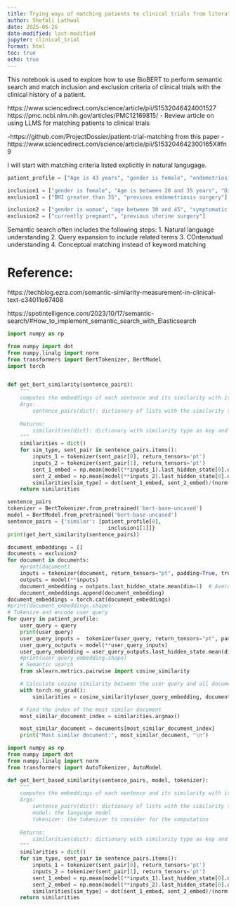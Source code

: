 ```yaml
---
title: Trying ways of matching patients to clinical trials from literature
author: Shefali Lathwal
date: 2025-06-26
date-modified: last-modified
jupyter: clinical_trial
format: html
toc: true
echo: true
---
```

This notebook is used to explore how to use BioBERT to perform semantic search and match inclusion and exclusion criteria of clinical trials with the clinical history of a patient.

https://www.sciencedirect.com/science/article/pii/S1532046424001527
https://pmc.ncbi.nlm.nih.gov/articles/PMC12169815/ - Review article on using LLMS for matching patients to clinical trials

-https://github.com/ProjectDossier/patient-trial-matching from this paper - https://www.sciencedirect.com/science/article/pii/S153204642300165X#fn9

I will start with matching criteria listed explicitly in natural langugage.

```python
patient_profile = ["Age is 43 years", "gender is female", "endometriosis confirmed via MRI", "No prior surgery", "BMI is 23"]

inclusion1 = ["gender is female", "Age is between 20 and 35 years", "Diagnosis of endometriosis confirmed by MRI"]
exclusion1 = ["BMI greater than 35", "previous endometriosis surgery"]

inclusion2 = ["gender is woman", "age between 30 and 45", "symptomatic uterine fibroids confirmed by ultrasound"]
exclusion2 = ["currently pregnant", "previous uterine surgery"]
```

Semantic search often includes the following steps:
1. Natural language understanding
2. Query expansion to include related terms
3. COntenxtual understanding
4. Conceptual matching instead of keyword matching

# Reference:
https://techblog.ezra.com/semantic-similarity-measurement-in-clinical-text-c34011e67408

https://spotintelligence.com/2023/10/17/semantic-search/#How_to_implement_semantic_search_with_Elasticsearch

```python
import numpy as np

from numpy import dot
from numpy.linalg import norm
from transformers import BertTokenizer, BertModel
import torch


def get_bert_similarity(sentence_pairs):
    """
    computes the embeddings of each sentence and its similarity with its corresponding pair
    Args:
        sentence_pairs(dict): dictionary of lists with the similarity type as key and a list of two sentences as value
    
    Returns:
        similarities(dict): dictionary with similarity type as key and the similarity measure as value
    """
    similarities = dict()
    for sim_type, sent_pair in sentence_pairs.items():
        inputs_1 = tokenizer(sent_pair[0], return_tensors='pt')
        inputs_2 = tokenizer(sent_pair[1], return_tensors='pt')
        sent_1_embed = np.mean(model(**inputs_1).last_hidden_state[0].detach().numpy(), axis=0) # computes the average of all the tokens' last_hidden_state
        sent_2_embed = np.mean(model(**inputs_2).last_hidden_state[0].detach().numpy(), axis=0)
        similarities[sim_type] = dot(sent_1_embed, sent_2_embed)/(norm(sent_1_embed)* norm(sent_2_embed))
    return similarities

sentence_pairs
tokenizer = BertTokenizer.from_pretrained('bert-base-uncased')
model = BertModel.from_pretrained('bert-base-uncased')
sentence_pairs = {'similar': [patient_profile[0], 
                                inclusion1[1]]}
print(get_bert_similarity(sentence_pairs))

```

```python
document_embeddings = []
documents = exclusion2
for document in documents:
    #print(document)
    inputs = tokenizer(document, return_tensors="pt", padding=True, truncation=True)
    outputs = model(**inputs)
    document_embedding = outputs.last_hidden_state.mean(dim=1)  # Average over tokens
    document_embeddings.append(document_embedding)
document_embeddings = torch.cat(document_embeddings)
#print(document_embeddings.shape)
# Tokenize and encode user query
for query in patient_profile:
    user_query = query
    print(user_query)
    user_query_inputs =  tokenizer(user_query, return_tensors="pt", padding=True, truncation=True)
    user_query_outputs = model(**user_query_inputs)
    user_query_embedding = user_query_outputs.last_hidden_state.mean(dim=1)
    #print(user_query_embedding.shape)
    # Semantic search
    from sklearn.metrics.pairwise import cosine_similarity

    # Calculate cosine similarity between the user query and all documents
    with torch.no_grad():
        similarities = cosine_similarity(user_query_embedding, document_embeddings)

    # Find the index of the most similar document
    most_similar_document_index = similarities.argmax()

    most_similar_document = documents[most_similar_document_index]
    print("Most similar document:", most_similar_document, "\n")
```

```python
import numpy as np
from numpy import dot
from numpy.linalg import norm
from transformers import AutoTokenizer, AutoModel

def get_bert_based_similarity(sentence_pairs, model, tokenizer):
    """
    computes the embeddings of each sentence and its similarity with its corresponding pair
    Args:
        sentence_pairs(dict): dictionary of lists with the similarity type as key and a list of two sentences as value
        model: the language model
        tokenizer: the tokenizer to consider for the computation
    
    Returns:
        similarities(dict): dictionary with similarity type as key and the similarity measure as value
    """
    similarities = dict()
    for sim_type, sent_pair in sentence_pairs.items():
        inputs_1 = tokenizer(sent_pair[0], return_tensors='pt')
        inputs_2 = tokenizer(sent_pair[1], return_tensors='pt')
        sent_1_embed = np.mean(model(**inputs_1).last_hidden_state[0].detach().numpy(), axis=0)
        sent_2_embed = np.mean(model(**inputs_2).last_hidden_state[0].detach().numpy(), axis=0)
        similarities[sim_type] = dot(sent_1_embed, sent_2_embed)/(norm(sent_1_embed)* norm(sent_2_embed))
    return similarities
```

```python

```
